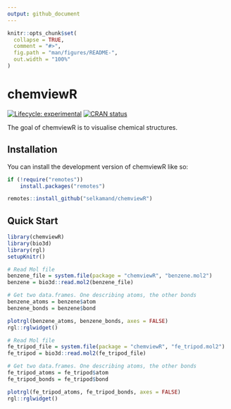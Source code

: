 ```yaml
---
output: github_document
---
```


<!-- README.md is generated from README.Rmd. Please edit that file -->

```r
knitr::opts_chunk$set(
  collapse = TRUE,
  comment = "#>",
  fig.path = "man/figures/README-",
  out.width = "100%"
)
```

# chemviewR

<!-- badges: start -->
[![Lifecycle: experimental](https://img.shields.io/badge/lifecycle-experimental-orange.svg)](https://lifecycle.r-lib.org/articles/stages.html#experimental)
[![CRAN status](https://www.r-pkg.org/badges/version/chemviewR)](https://CRAN.R-project.org/package=chemviewR)
<!-- badges: end -->

The goal of chemviewR is to visualise chemical structures.

## Installation

You can install the development version of chemviewR like so:

``` r
if (!require("remotes"))
    install.packages("remotes")

remotes::install_github("selkamand/chemviewR")
```

## Quick Start


```r
library(chemviewR)
library(bio3d)
library(rgl)
setupKnitr()

# Read Mol file
benzene_file = system.file(package = "chemviewR", "benzene.mol2")
benzene = bio3d::read.mol2(benzene_file)

# Get two data.frames. One describing atoms, the other bonds
benzene_atoms = benzene$atom
benzene_bonds = benzene$bond

plotrgl(benzene_atoms, benzene_bonds, axes = FALSE)
rgl::rglwidget()
```

```r
# Read Mol file
fe_tripod_file = system.file(package = "chemviewR", "fe_tripod.mol2")
fe_tripod = bio3d::read.mol2(fe_tripod_file)

# Get two data.frames. One describing atoms, the other bonds
fe_tripod_atoms = fe_tripod$atom
fe_tripod_bonds = fe_tripod$bond

plotrgl(fe_tripod_atoms, fe_tripod_bonds, axes = FALSE)
rgl::rglwidget()

```

